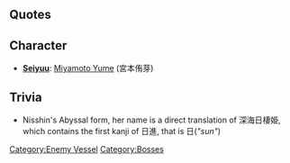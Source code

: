 {{Enemy/Header}}
==Quotes==
{{Abyssquote|Clip1 = {{Audio|file=Abyssal Sun Princess Intro.ogg}}<br>{{Audio|file=Abyssal Sun Princess Broken Form Intro.ogg}}
|開幕前 = オロカナヤツラ…ダッ…！<br>オマエタチノタタカヒ…ハ…ココデオシマイダッ！

<br/>イカセハ…シナイ…。トドキハ…シナイ…。<br>スクエヤ…シナイ…。………イッタロウゥガッ！ (Final Form)
|EN1 = Foolish guys... Your battle is...just finished here! 


<br>I won't let you pass... It don't reach... You cannot save... I TOLD YOU THEM！(Final Form)
|Clip0 = {{Audio|file=Abyssal Sun Princess Attack.ogg}}<br>{{Audio|file=Abyssal Sun Princess Broken Forn Attack.ogg}}
|砲撃 = ココデ…キエロッ！カカエタ ニモツゴト…！

<br>シズメェェッ！(Final Form)
|EN0 = Dissappear here!  With your holding freight!

<br>Siiiiink!(Final Form)
|Clip2 = {{Audio|file=Abyssal Sun Princess Damaged.ogg}}<br>{{Audio|file=Abyssal Sun Princess Broken Form Damaged.ogg}}
|被弾 = ナツカシイナァ…。コノイタミ…。

<br>ムダナンダヨ…！スベテガナァ！(Final Form)
|EN2 = This pain reminds me...

<br>All things are waste! (Final Form)
|Clip3 = {{Audio|file=Abyssal Sun Princess Sunk.ogg}}<br>{{Audio|file=Abyssal Sun Princess Broken Form Sunk.ogg}}
|昼戦終了時 = アッハッ…。 スコシハ…ヤルンダネェ…。　フッ……ゼンゼンタリナイヨ、コンナノ。コンナイタミ…オマエタチニハ…スクエナイ！(Normal sunk lines)
<br>
ヤラレチャッタ…。マタシズムノカ…。モウスコシトオクニ…。アッ……コノヒカリハ…ナンジャ？　アタシガミテイタモノハ…逆で…。ソウカ…ソウジャ！　わしは…。じゃけぇもう一度、あの海に！(Final sunk lines)
|EN3 = Aha... You're a bit capable... Hmph...Such thing is not enough yet... From this pain..you cannot save me! (Normal sunk lines)

<br>I was defeated... sink again huh... wanted to go far some more... Ah... What is this light? What I see is opposite... Alright. Yes! I am... So I want to go that sea again! (Final sunk lines)
}}

==Character==
* '''[[Glossary#List of Vessels by Japanese Voice Actresses|Seiyuu]]''': [https://myanimelist.net/people/9510 Miyamoto Yume] (宮本侑芽)

==Trivia==
*Nisshin's Abyssal form, her name is a direct translation of 深海日棲姫, which contains the first kanji of 日進, that is 日(<i>"sun"</i>)

{{Enemy/Footer}}
[[Category:Enemy Vessel]]
[[Category:Bosses]]